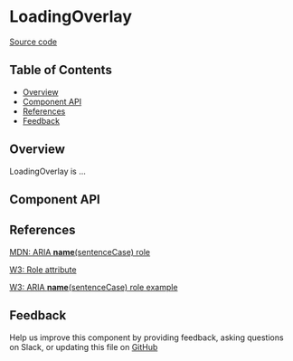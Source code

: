 
# LoadingOverlay

[Source code](https://github.com/leemonade/bubbles/tree/main/packages/components/overlay/LoadingOverlay)

## Table of Contents

<!-- START doctoc generated TOC please keep comment here to allow auto update -->
<!-- DON'T EDIT THIS SECTION, INSTEAD RE-RUN doctoc TO UPDATE -->

- [Overview](#overview)
- [Component API](#component-api)
- [References](#references)
- [Feedback](#feedback)

## Overview

LoadingOverlay is ...

<ThemeProvider>
  <LoadingOverlay />
</ThemeProvider>

## Component API

<Preview>
  <Story id="molecules-overlay-loading-overlay--playground" />
</Preview>

<Props of={LoadingOverlay} />

## References

[MDN: ARIA **name**(sentenceCase) role](https://developer.mozilla.org/en-US/docs/Web/Accessibility/ARIA/Roles/loading-overlay_role)

[W3: Role attribute](https://www.w3.org/WAI/PF/HTML/wiki/RoleAttribute)

[W3: ARIA **name**(sentenceCase) role example](https://www.w3.org/TR/2016/WD-wai-aria-practices-1.1-20160317/examples/loading-overlay/loading-overlay.html)

## Feedback

Help us improve this component by providing feedback, asking questions on Slack, or updating this file on
[GitHub](https://github.com/leemonade/bubbles/edit/main/packages/components/overlay/LoadingOverlay.mdx)
